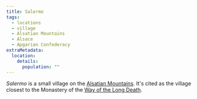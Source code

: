 ```yaml
---
title: Salermo
tags:
  - locations
  - village
  - Alsatian Mountains
  - Alsace
  - Apgarian Confederacy
extraMetadata:
  location:
    details:
      population: ""
---
```


<Stub />

*Salermo* is a small village on the
[Alsatian Mountains](/locations/alsatian-mountains). It's cited as the village
closest to the Monastery of the
[Way of the Long Death](/organizations/the-way-of-the-long-death/).
